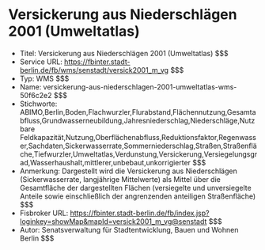 # Versickerung aus Niederschlägen 2001 (Umweltatlas)
- Titel: Versickerung aus Niederschlägen 2001 (Umweltatlas) $$$
- Service URL: https://fbinter.stadt-berlin.de/fb/wms/senstadt/versick2001_m_vg $$$
- Typ: WMS $$$
- Name: versickerung-aus-niederschlagen-2001-umweltatlas-wms-50f6c2e2 $$$
- Stichworte: ABIMO,Berlin,Boden,Flachwurzler,Flurabstand,Flächennutzung,Gesamtabfluss,Grundwasserneubildung,Jahresniederschlag,Niederschläge,Nutzbare Feldkapazität,Nutzung,Oberflächenabfluss,Reduktionsfaktor,Regenwasser,Sachdaten,Sickerwasserrate,Sommerniederschlag,Straßen,Straßenfläche,Tiefwurzler,Umweltatlas,Verdunstung,Versickerung,Versiegelungsgrad,Wasserhaushalt,mittlerer,unbebaut,unkorrigierter $$$
- Anmerkung: Dargestellt wird die Versickerung aus Niederschlägen (Sickerwasserrate, langjährige Mittelwerte) als Mittel über die Gesamtfläche der dargestellten Flächen (versiegelte und unversiegelte Anteile sowie einschließlich der angrenzenden anteiligen Straßenfläche) $$$
- Fisbroker URL: https://fbinter.stadt-berlin.de/fb/index.jsp?loginkey=showMap&mapId=versick2001_m_vg@senstadt $$$
- Autor: Senatsverwaltung für Stadtentwicklung, Bauen und Wohnen Berlin $$$

